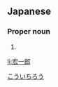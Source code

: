 ==Japanese==
{{ja-kanjitab|こう|いち|ろう|yomi=o}}

===Proper noun===
{{ja-pos|proper|こういちろう}}

# {{given name|male|lang=ja}}

[[Category:Japanese male given names|こういちろう]]

[[li:宏一郎]]